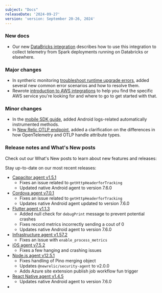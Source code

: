 ```yaml
---
subject: "Docs"
releaseDate: '2024-09-27'
version: 'version: September 20-26, 2024'
---
```


### New docs

* Our new [DataBricks integration](/docs/infrastructure/other-infrastructure-integrations/databricks-integration/) describes how to use this integration to collect telemetry from Spark deployments running on Databricks or elsewhere.

### Major changes

* In syntheric monitoring [troubleshoot runtime upgrade errors](/docs/synthetics/synthetic-monitoring/troubleshooting/runtime-upgrade-troubleshooting/), added several new common error scenarios and how to resolve them.
* Rewrote [introduction to AWS integrations](/docs/infrastructure/amazon-integrations/get-started/introduction-aws-integrations/) to help you find the specific AWS service you're looking for and where to go to get started with that.


### Minor changes

* In the [mobile SDK guide](/docs/mobile-monitoring/new-relic-mobile/mobile-sdk/mobile-sdk-api-guide/#android-sdk-usage), added Android logs-related automatically instrumented methods.
* In [New Relic OTLP endpoint](/docs/opentelemetry/best-practices/opentelemetry-otlp/#otlp-attribute-types), added a clarification on the differences in how OpenTelemetry and OTLP handle attribute types. 



### Release notes and What's New posts

Check out our What's New posts to learn about new features and releases:


Stay up-to-date on our most recent releases:
* [Capacitor agent v1.5.1](/docs/release-notes/mobile-release-notes/capacitor-release-notes/capacitor-agent-152/)
    * Fixes an issue related to `getHttpHeaderforTracking`
    * Updated native Android agent to version 7.6.0
* [Cordova agent v7.0.1](/docs/release-notes/mobile-release-notes/cordova-release-notes/cordova-agent-702/)
    * Fixes an issue related to `getHttpHeaderforTracking`
    * Updates native Android agent updated to version 7.6.0
* [Flutter agent v1.1.3](/docs/release-notes/mobile-release-notes/flutter-release-notes/flutter-agent-113/)
    * Added null check for `debugPrint` message to prevent potential crashes
    * Fixes record metrics incorrectly sending a cout of 0
    * Updates native Android agent to version 7.6.0
* [Infrastructure agent v1.57.2](/docs/release-notes/infrastructure-release-notes/infrastructure-agent-release-notes/new-relic-infrastructure-agent-1572/)
    * Fixes an issue with `enable_process_metrics`
* [iOS agent v7.5.2](/docs/release-notes/mobile-release-notes/ios-release-notes/ios-agent-752)
    * Fixes a few hanging and crashing issues
* [Node.js agent v12.5.1](/docs/release-notes/agent-release-notes/nodejs-release-notes/node-agent-12-5-1/)
    * Fixes handling of Pino merging object
    * Updates `@newrelic/security-agent` to v2.0.0
    * Adds Azure site extension publish job workflow fun trigger
* [React Native agent v1.4.5](/docs/release-notes/mobile-release-notes/react-native-release-notes/react-native-agent-145/)
    * Updates native Android agent to version 7.6.0
* []()
